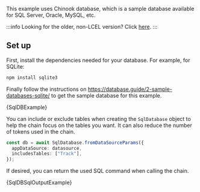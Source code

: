 
This example uses Chinook database, which is a sample database available for SQL Server, Oracle, MySQL, etc.

:::info
Looking for the older, non-LCEL version? Click [here](/docs/modules/chains/popular/sqlite_legacy).
:::

## Set up

First, install the dependencies needed for your database. For example, for SQLite:

```bash npm2yarn
npm install sqlite3
```

Finally follow the instructions on https://database.guide/2-sample-databases-sqlite/ to get the sample database for this example.

<CodeBlock language="typescript">{SqlDBExample}</CodeBlock>

You can include or exclude tables when creating the `SqlDatabase` object to help the chain focus on the tables you want.
It can also reduce the number of tokens used in the chain.

```typescript
const db = await SqlDatabase.fromDataSourceParams({
  appDataSource: datasource,
  includesTables: ["Track"],
});
```

If desired, you can return the used SQL command when calling the chain.

<CodeBlock language="typescript">{SqlDBSqlOutputExample}</CodeBlock>
